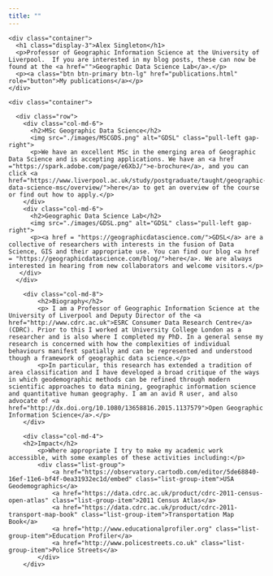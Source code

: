 ```yaml
---
title: ""
---
```

<!--html_preserve-->
<style type="text/css">

.main-container {
  max-width: 100%;
  margin-left: auto;
  margin-right: auto;
}

</style>

<div class="jumbotron">
    <div class="container">
      <h1 class="display-3">Alex Singleton</h1>
      <p>Professor of Geographic Information Science at the University of Liverpool.  If you are interested in my blog posts, these can now be found at the <a href="">Geographic Data Science Lab</a>.</p>
      <p><a class="btn btn-primary btn-lg" href="publications.html" role="button">My publications</a></p>
    </div>
 </div>

    <div class="container">

      <div class="row">
        <div class="col-md-6">
          <h2>MSc Geographic Data Science</h2>
          <img src="./images/MSCGDS.png" alt="GDSL" class="pull-left gap-right">
          <p>We have an excellent MSc in the emerging area of Geographic Data Science and is accepting applications. We have an <a href ="https://spark.adobe.com/page/e6XbJ/">e-brochure</a>, and you can click <a href="https://www.liverpool.ac.uk/study/postgraduate/taught/geographic-data-science-msc/overview/">here</a> to get an overview of the course or find out how to apply.</p>
        </div>
        <div class="col-md-6">
          <h2>Geographic Data Science Lab</h2>
          <img src="./images/GDSL.png" alt="GDSL" class="pull-left gap-right">
          <p><a href = "https://geographicdatascience.com/">GDSL</a> are a collective of researchers with interests in the fusion of Data Science, GIS and their appropriate use. You can find our blog <a href = "https://geographicdatascience.com/blog/">here</a>. We are always interested in hearing from new collaborators and welcome visitors.</p>
       </div>
      </div>

 <div class="row">
        <div class="col-md-8">
        	<h2>Biography</h2>
          	<p> I am a Professor of Geographic Information Science at the University of Liverpool and Deputy Director of the <a href="http://www.cdrc.ac.uk">ESRC Consumer Data Research Centre</a> (CDRC). Prior to this I worked at University College London as a researcher and is also where I completed my PhD. In a general sense my research is concerned with how the complexities of individual behaviours manifest spatially and can be represented and understood though a framework of geographic data science.</p>
			<p>In particular, this research has extended a tradition of area classification and I have developed a broad critique of the ways in which geodemographic methods can be refined through modern scientific approaches to data mining, geographic information science and quantitative human geography. I am an avid R user, and also advocate of <a href="http://dx.doi.org/10.1080/13658816.2015.1137579">Open Geographic Information Science</a>.</p>
        </div>

        <div class="col-md-4">
        <h2>Impact</h2>
			<p>Where appropriate I try to make my academic work accessible, with some examples of these activities including:</p>
			<div class="list-group">
				<a href="https://observatory.cartodb.com/editor/5de68840-16ef-11e6-bf4f-0ea31932ec1d/embed" class="list-group-item">USA Geodemographics</a>
				<a href="https://data.cdrc.ac.uk/product/cdrc-2011-census-open-atlas" class="list-group-item">2011 Census Atlas</a>
				<a href="https://data.cdrc.ac.uk/product/cdrc-2011-transport-map-book" class="list-group-item">Transportation Map Book</a>
				<a href="http://www.educationalprofiler.org" class="list-group-item">Education Profiler</a>
				<a href="http://www.policestreets.co.uk" class="list-group-item">Police Streets</a>
			</div>
		</div>

</div>
<!--/html_preserve-->
